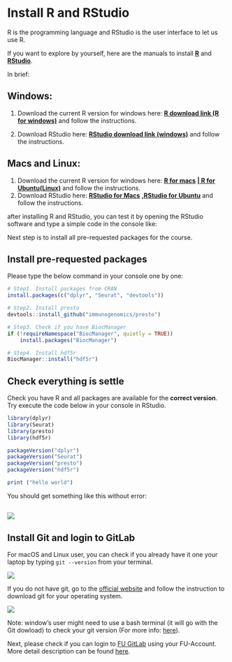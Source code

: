# Install R and RStudio

R is the programming language and RStudio is the user interface to let us use R.

If you want to explore by yourself, here are the manuals to install [[**R**]{.underline}](https://cran.r-project.org/mirrors.html) and [[**RStudio**]{.underline}](https://posit.co/download/rstudio-desktop/).

In brief:

## Windows:

1.  Download the current R version for windows here: [[**R download link (R for windows)**]{.underline}](https://cran.rstudio.com/bin/windows/base/R-4.4.0-win.exe) and follow the instructions.

2.  Download RStudio here: [[**RStudio download link (windows)**]{.underline}](https://download1.rstudio.org/electron/windows/RStudio-2024.04.1-748.exe) and follow the instructions.

## Macs and Linux:

1.  Download the current R version for windows here: [[**R for macs**]{.underline}](https://ftp.fau.de/cran/bin/macosx/big-sur-arm64/base/R-4.4.0-arm64.pkg) [**\| [R for Ubuntu(Linux)](https://ftp.fau.de/cran/bin/linux/ubuntu)**]{.underline} and follow the instructions.
2.  Download RStudio here: [[**RStudio for Macs**]{.underline}](https://download1.rstudio.org/electron/macos/RStudio-2024.04.1-748.dmg) [**,[RStudio for Ubuntu](https://download1.rstudio.org/electron/focal/amd64/rstudio-2024.04.1-748-amd64.deb)**]{.underline} and follow the instructions.

after installing R and RStudio, you can test it by opening the RStudio software and type a simple code in the console like:

Next step is to install all pre-requested packages for the course.

## Install pre-requested packages

Please type the below command in your console one by one:

```r
# Step1. Install packages from CRAN
install.packages(c("dplyr", "Seurat", "devtools"))

# Step2. Install presto
devtools::install_github("immunogenomics/presto")

# Step3. Check if you have BiocManager
if (!requireNamespace("BiocManager", quietly = TRUE))
    install.packages("BiocManager")

# Step4. Install hdf5r
BiocManager::install("hdf5r")
```

## Check everything is settle

Check you have R and all packages are available for the **correct version**. Try execute the code below in your console in RStudio.

```r
library(dplyr)
library(Seurat)
library(presto)
library(hdf5r)

packageVersion("dplyr")
packageVersion("Seurat")
packageVersion("presto")
packageVersion("hdf5r")

print ("hello world")
```

You should get something like this without error:

## ![](images/clipboard-2708672261.png)

## Install Git and login to GitLab

For macOS and Linux user, you can check if you already have it one your laptop by typing `git --version` from your terminal.

![](images/clipboard-357840708.png)

If you do not have git, go to the [official website](https://git-scm.com/downloads) and follow the instruction to download git for your operating system.

![](images/clipboard-918999991.png)

Note: window's user might need to use a bash terminal (it will go with the Git dowload) to check your git version (For more info: [here](https://gitforwindows.org/)).

Next, please check if you can login to [FU GitLab](https://git.imp.fu-berlin.de/users/sign_in) using your FU-Account. More detail description can be found [here](https://www.mi.fu-berlin.de/w/IT/GitLab).
